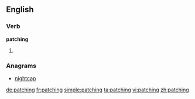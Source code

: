 ==English==

===Verb===
'''patching'''

# {{present participle of|patch}}

===Anagrams===
* [[nightcap#English|nightcap]]

[[de:patching]]
[[fr:patching]]
[[simple:patching]]
[[ta:patching]]
[[vi:patching]]
[[zh:patching]]